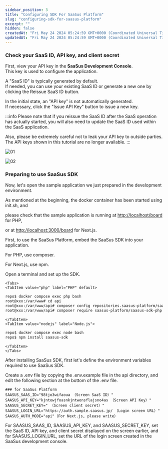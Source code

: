 ```yaml
---
sidebar_position: 3
title: "Configuring SDK For SaaSus Platform"
slug: "configuring-sdk-for-saasus-platform"
excerpt: ""
hidden: false
createdAt: "Fri May 24 2024 05:24:59 GMT+0000 (Coordinated Universal Time)"
updatedAt: "Fri May 24 2024 05:24:59 GMT+0000 (Coordinated Universal Time)"
---
```



### Check your SaaS ID, API key, and client secret

First, view your API key in the **SaaSus Development Console**. <br/>
This key is used to configure the application.

A "SaaS ID" is typically generated by default.<br/>
If needed, you can use your existing SaaS ID or generate a new one by clicking the Reissue SaaS ID button.

In the initial state, an "API key" is not automatically generated.<br/>
If necessary, click the "Issue API Key" button to issue a new key.

:::info
Please note that if you reissue the SaaS ID after the SaaS operation has actually started, you will also need to update the SaaS ID used within the SaaS application.

Also, please be extremely careful not to leak your API key to outside parties. The API keys shown in this tutorial are no longer available.
:::

![01](/img/tutorial/configuring-sdk-for-saasus-platform/configuring-sdk-for-saasus-platform-01.png)

![02](/img/tutorial/configuring-sdk-for-saasus-platform/configuring-sdk-for-saasus-platform-02.png)

### Preparing to use SaaSus SDK

Now, let's open the sample application we just prepared in the development environment.

As mentioned at the beginning, the docker container has been started using init.sh, and

please check that the sample application is running at [http://localhost/board](http://localhost/board) for PHP, 

or at [http://localhost:3000/board](http://localhost:3000/board) for Next.js.

First, to use the SaaSus Platform, embed the SaaSus SDK into your application.

For PHP, use composer.

For Next.js, use npm.

Open a terminal and set up the SDK.

```mdx-code-block
<Tabs>
<TabItem value="php" label="PHP" default>
```

```txt
repo$ docker compose exec php bash
root@xxx:/var/www# cd api
root@xxx:/var/www/api# composer config repositories.saasus-platform/saasus-sdk-php vcs https://github.com/saasus-platform/saasus-sdk-php
root@xxx:/var/www/api# composer require saasus-platform/saasus-sdk-php
```

```mdx-code-block
</TabItem>
<TabItem value="nodejs" label="Node.js">
```

```txt
repo$ docker compose exec node bash
repo$ npm install saasus-sdk
```

```mdx-code-block
</TabItem>
</Tabs>
```

After installing SaaSus SDK, first let's define the environment variables required to use SaaSus SDK.

Create a .env file by copying the .env.example file in the api directory, and edit the following section at the bottom of the .env file.

```.env
### for SaaSus Platform
SAASUS_SAAS_ID="98tjo3wifaoua （Screen SaaS ID）"
SAASUS_API_KEY="kjntowjfoasnkjntwonsflajsno4as （Screen API Key）"
SAASUS_SECRET_KEY=" （Screen client secret）"
SAASUS_LOGIN_URL="https://auth.sample.saasus.jp/　（Login screen URL）"
SAASUS_AUTH_MODE="api"（For Next.js, please write）
```

For SAASUS_SAAS_ID, SAASUS_API_KEY, and SAASUS_SECRET_KEY, set the SaaS ID, API key, and client secret displayed on the screen earlier, and for SAASUS_LOGIN_URL, set the URL of the login screen created in the SaaSus development console.
